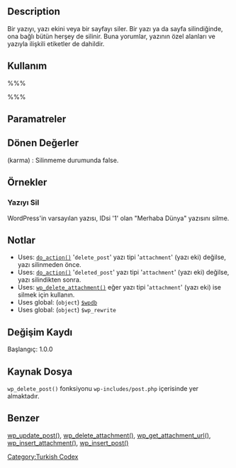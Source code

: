 {{Languages|
{{en|Function_Reference/wp_delete_post}}
{{tr|wp_delete_post}}
}}
== Description ==
Bir yazıyı, yazı ekini veya bir sayfayı siler. Bir yazı ya da sayfa silindiğinde, ona bağlı bütün herşey de silinir. Buna yorumlar, yazının özel alanları ve yazıyla ilişkili etiketler de dahildir.

== Kullanım ==
%%%<?php wp_delete_post( $postid ) ?>%%%

== Paramatreler ==
{{Parameter|$postid|integer|Yazı ID.|opsiyonel|0}}

== Dönen Değerler ==
; (karma) : Silinmeme durumunda false.

== Örnekler ==
=== Yazıyı Sil ===
WordPress'in varsayılan yazısı, IDsi '1' olan "Merhaba Dünya" yazısını silme.

 <?php wp_delete_post(1); ?>
<!-- Need creative examples. Feel free to link to external examples. -->
== Notlar ==
* Uses: [[Function_Reference/do_action|<tt>do_action()</tt>]] '<tt>delete_post</tt>' yazı tipi '<tt>attachment</tt>' (yazı eki) değilse, yazı silinmeden önce.
* Uses: [[Function_Reference/do_action|<tt>do_action()</tt>]] '<tt>deleted_post</tt>' yazı tipi '<tt>attachment</tt>' (yazı eki) değilse, yazı silindikten sonra.
* Uses: [[Function_Reference/wp_delete_attachment|<tt>wp_delete_attachment()</tt>]] eğer yazı tipi '<tt>attachment</tt>' (yazı eki) ise silmek için kullanın.
* Uses global: (<tt>object</tt>) [[Function_Reference/wpdb_Class|<tt>$wpdb</tt>]]
* Uses global: (<tt>object</tt>) <tt>$wp_rewrite</tt>

== Değişim Kaydı ==
Başlangıç: 1.0.0

== Kaynak Dosya ==
<!-- Need links to current source code files -->
<tt>wp_delete_post()</tt> fonksiyonu <tt>wp-includes/post.php</tt> içerisinde yer almaktadır.

== Benzer ==
<!--
    To Do:
    Need to find related functions.
    Need to create groups of functions and create templates to add them to a page quickly.
    Some functions may be related to many groups of functions.
-->
[[tr:wp_update_post|wp_update_post()]], [[Function Reference/wp delete attachment|wp_delete_attachment()]],
[[Function Reference/wp get attachment url|wp_get_attachment_url()]],
[[Function Reference/wp insert attachment|wp_insert_attachment()]], [[tr:wp_insert_post|wp_insert_post()]]

[[Category:Turkish Codex]]